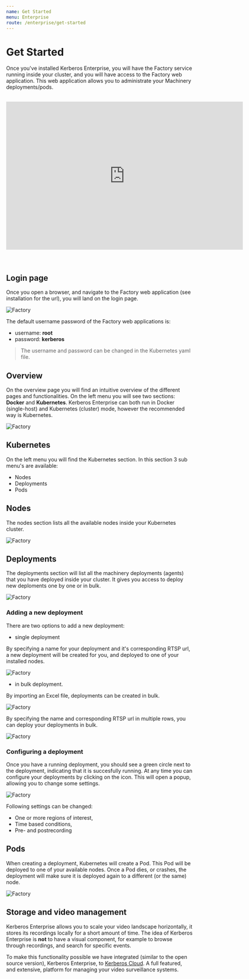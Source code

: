 ```yaml
---
name: Get Started
menu: Enterprise
route: /enterprise/get-started
---
```



# Get Started

Once you've installed Kerberos Enterprise, you will have the Factory service running inside your cluster, and you will have access to the Factory web application. This web application allows you to administrate your Machinery deployments/pods.

<br/>
<div class='embed-container'><iframe src="https://player.vimeo.com/video/405039357" width="640" height="400" frameborder="0" allow="autoplay; fullscreen" allowfullscreen></iframe></div>
<br/><br/>

## Login page

Once you open a browser, and navigate to the Factory web application (see installation for the url), you will land on the login page.

![Factory](../../public/images/factory/kerberos-factory-loginpage-small.png)

The default username password of the Factory web applications is:

- username: **root**
- password: **kerberos**

> The username and password can be changed in the Kubernetes yaml file.

## Overview

On the overview page you will find an intuitive overview of the different pages and functionalities. On the left menu you will see two sections: **Docker** and **Kubernetes**. Kerberos Enterprise can both run in Docker (single-host) and Kubernetes (cluster) mode, however the recommended way is Kubernetes.

![Factory](../../public/images/factory/kerberos-factory-dashboard.png)

## Kubernetes

On the left menu you will find the Kubernetes section. In this section 3 sub menu's are available:

- Nodes
- Deployments
- Pods

## Nodes

The nodes section lists all the available nodes inside your Kubernetes cluster.

![Factory](../../public/images/factory/kerberos-factory-nodes.png)

## Deployments

The deployments section will list all the machinery deployments (agents) that you have deployed inside your cluster. It gives you access to deploy new deploments one by one or in bulk.

![Factory](../../public/images/factory/kerberos-factory-deployments.png)

### Adding a new deployment

There are two options to add a new deployment:
- single deployment

By specifying a name for your deployment and it's corresponding RTSP url, a new deployment will be created for you, and deployed to one of your installed nodes.

![Factory](../../public/images/factory/kerberos-factory-add-single-deployment.png)

- in bulk deployment.

By importing an Excel file, deployments can be created in bulk.

![Factory](../../public/images/factory/kerberos-factory-add-bulk-deployment.png)

By specifying the name and corresponding RTSP url in multiple rows, you can deploy your deployments in bulk.

![Factory](../../public/images/factory/kerberos-factory-add-bulk-deployment-excel.png)

### Configuring a deployment

Once you have a running deployment, you should see a green circle next to the deployment, indicating that it is succesfully running. At any time you can configure your deployments by clicking on the <SettingsIcon className="pointer"/> icon. This will open a popup, allowing you to change some settings.

![Factory](../../public/images/factory/kerberos-factory-config-region.png)

Following settings can be changed:

- One or more regions of interest,
- Time based conditions,
- Pre- and postrecording

## Pods

When creating a deployment, Kubernetes will create a Pod. This Pod will be deployed to one of your available nodes.
Once a Pod dies, or crashes, the deployment will make sure it is deployed again to a different (or the same) node.

![Factory](../../public/images/factory/kerberos-factory-pods.png)


## Storage and video management

Kerberos Enterprise allows you to scale your video landscape horizontally, it stores its recordings locally for a short amount of time. The idea of Kerberos Enterprise is **not** to have a visual component, for example to browse through recordings, and search for specific events.

To make this functionality possible we have integrated (similar to the open source version), Kerberos Enterprise, to [Kerberos Cloud](/cloud). A full featured, and extensive, platform for managing your video surveillance systems.
